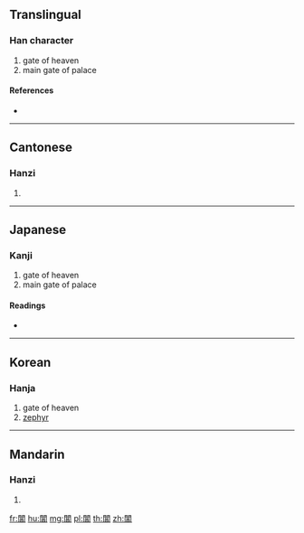 {{character info/new}}
{{also|阊}}
==Translingual==

===Han character===
{{Han char|rn=169|rad=門|as=08|sn=16|four=77606|canj=ANAA}}

# gate of heaven
# main gate of palace

====References====
* {{Han ref|kx=1336.170|dkj=41367|dj=1842.190|hdz=74304.050|uh=95B6|ud=38326|bh=EC4B|bd=60491}}

----

==Cantonese==

===Hanzi===
{{yue-hanzi|jyut=|y=cheung1|sim=阊}}

# {{defn|lang=yue|sort=門08}}

----

==Japanese==

===Kanji===
{{ja-kanji|grade=|rs=門08}}

# gate of heaven
# main gate of palace

====Readings====
* {{ja-readings|on=[[しょう]] (shō), [[とう]] (tō)|kun=|nanori=}}

----

==Korean==

===Hanja===
{{ko-hanja|hangeul=창|eumhun=|rv=chang|mr=ch'ang|y=chang}}

# gate of heaven
# [[zephyr]]

----

==Mandarin==

===Hanzi===
{{cmn-hanzi|sim=阊|pin=[[chāng]] ([[chang1]])|wg=ch'ang<sup>1</sup>}}

# {{defn|lang=cmn|sort=門08}}

[[fr:閶]]
[[hu:閶]]
[[mg:閶]]
[[pl:閶]]
[[th:閶]]
[[zh:閶]]